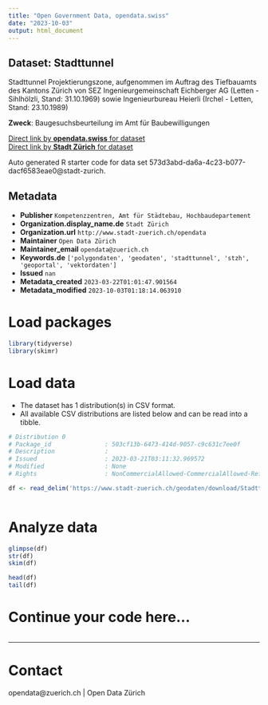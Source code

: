 ```yaml
---
title: "Open Government Data, opendata.swiss"
date: "2023-10-03"
output: html_document
---
```


## Dataset: Stadttunnel

Stadttunnel Projektierungszone, aufgenommen im Auftrag des Tiefbauamts des Kantons Zürich von SEZ Ingenieurgemeinschaft Eichberger AG (Letten - Sihlhölzli, Stand: 31.10.1969) sowie Ingenieurbureau Heierli (Irchel - Letten, Stand: 23.10.1989)

**Zweck**: Baugesuchsbeurteilung im Amt für Baubewilligungen

[Direct link by **opendata.swiss** for dataset](https://opendata.swiss/de/dataset/stadttunnel)<br>
[Direct link by **Stadt Zürich** for dataset](https://data.stadt-zuerich.ch/dataset/geo_stadttunnel)

Auto generated R starter code for data set 573d3abd-da6a-4c23-b077-dacf6583eae0@stadt-zurich.

## Metadata

- **Publisher** `Kompetenzzentren, Amt für Städtebau, Hochbaudepartement`
- **Organization.display_name.de** `Stadt Zürich`
- **Organization.url** `http://www.stadt-zuerich.ch/opendata`
- **Maintainer** `Open Data Zürich`
- **Maintainer_email** `opendata@zuerich.ch`
- **Keywords.de** `['polygondaten', 'geodaten', 'stadttunnel', 'stzh', 'geoportal', 'vektordaten']`
- **Issued** `nan`
- **Metadata_created** `2023-03-22T01:01:47.901564`
- **Metadata_modified** `2023-10-03T01:18:14.063910`


# Load packages

```r

library(tidyverse)
library(skimr)

```

# Load data

-   The dataset has 1 distribution(s) in CSV format.
-   All available CSV distributions are listed below and can be read into a tibble.

```r

# Distribution 0
# Package_id               : 503cf13b-6473-414d-9057-c9c631c7ee0f
# Description              : 
# Issued                   : 2023-03-21T03:11:32.969572
# Modified                 : None
# Rights                   : NonCommercialAllowed-CommercialAllowed-ReferenceNotRequired

df <- read_delim('https://www.stadt-zuerich.ch/geodaten/download/Stadttunnel?format=10008')



```

# Analyze data

```r

glimpse(df)
str(df)
skim(df)

head(df)
tail(df)

```

# Continue your code here...

```r

```

------------------------------------------------------------------------

# Contact

opendata@zuerich.ch | Open Data Zürich
